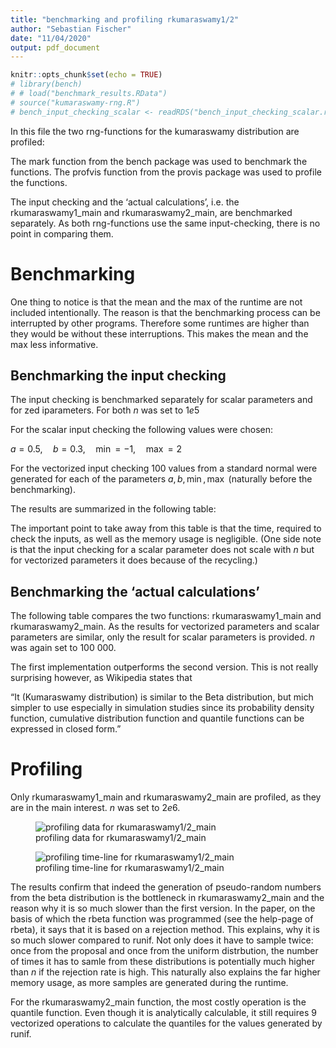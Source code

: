 ```yaml
---
title: "benchmarking and profiling rkumaraswamy1/2"
author: "Sebastian Fischer"
date: "11/04/2020"
output: pdf_document
---
```


```r
knitr::opts_chunk$set(echo = TRUE)
# library(bench)
# # load("benchmark_results.RData")
# source("kumaraswamy-rng.R")
# bench_input_checking_scalar <- readRDS("bench_input_checking_scalar.rds")
```

In this file the two rng-functions for the kumaraswamy distribution are 
profiled:

\begin{itemize}
\item rkumaraswamy1: inverse transform sampling, utilizing runif(0,1)
\item rkumaraswamy2: sampling from rbeta(1, b) and calculating $x^{1/a}$
\end{itemize}

The mark function from the bench package was used to benchmark the functions. 
The profvis function from the provis package was used to profile the functions. 

The input checking and the 'actual calculations', i.e. the rkumaraswamy1_main
and rkumaraswamy2_main, are benchmarked separately. 
As both rng-functions use the same input-checking, there is no point in 
comparing them. 

# Benchmarking

One thing to notice is that the mean and the max of the runtime are not 
included intentionally. The reason is that the benchmarking process can be 
interrupted by other programs. Therefore some runtimes are higher than they 
would be without these interruptions. This makes the mean and the max 
less informative. 

## Benchmarking the input checking 

The input checking is benchmarked separately for scalar parameters and for
zed iparameters. For both $n$ was set to $1e5$

For the scalar input checking the following values were chosen: 

$a = 0.5, \quad b = 0.3, \quad \min = -1, \quad \max = 2$

For the vectorized input checking 100 values from a standard normal were 
generated for each of the parameters $a, b, \min, \max$  (naturally before
the benchmarking). 

The results are summarized in the following table: 

\begin{center}
\begin{tabular}{ |c|c|c|c|c|c|c|c|c| } 
\hline
 input & min & median & $\text{itr/sec}$ & $\text{mem\_alloc}$ & 
 $\text{gc/sec}$ & $\text{n\_itr}$ & $\text{n\_gc}$ & $\text{total\_time}$ \\ 
\hline
 scalar & $205 \mu s$ & $242 \mu s$ & $3405$ & $172KB$ & $8.47$ & $1609$ & $4$ & $473 ms$  \\ 
 vectorized & $6.04 ms$ & $8.69 ms$ & $89.52$ & $8.78 MB$ & $39.39$ & $25$ & $11$ & $279 ms$ \\
\hline
\end{tabular}
\end{center}

The important point to take away from this table is that the time, required to 
check the inputs, as well as the memory usage is negligible. 
(One side note is that the input checking for a scalar parameter does not 
scale with $n$ but for vectorized parameters it does because of the recycling.)

## Benchmarking the 'actual calculations'

The following table compares the two functions: rkumaraswamy1_main and 
rkumaraswamy2_main. 
As the results for vectorized parameters and scalar parameters are similar, only
the result for scalar parameters is provided. $n$ was again set to 100 000.

\begin{center}
\begin{tabular}{ |c|c|c|c|c|c|c|c|c| } 
\hline
 function & min & median & $\text{itr/sec}$ & $\text{mem\_alloc}$ & 
 $\text{gc/sec}$ & $\text{n\_itr}$ & $\text{n\_gc}$ & $\text{total\_time}$ \\ 
\hline
 rkumaraswamy1 & $20.9 ms$ & $23 ms$ & $41.23$ & $3.54 MB$ & $14.73$ & $14$ & $5$ & $340 ms$  \\ 
 rkumaraswamy2 & $34 ms$ & $35.4 ms$ & $26.51$ & $5.5 MB$ & $4.82$ & $11$ & $2$ & $415 ms$ \\
\hline
\end{tabular}
\end{center}

The first implementation outperforms the second version. 
This is not really surprising however, as Wikipedia
states that 

"It (Kumaraswamy distribution) is similar to the Beta distribution, 
but mich simpler to use especially in simulation studies since its probability
density function, cumulative distribution function and quantile functions can 
be expressed in closed form." 

# Profiling

Only rkumaraswamy1_main and rkumaraswamy2_main are profiled, as they are in the
main interest. $n$ was set to $2e6$.



![profiling data for rkumaraswamy1/2_main](profiling-data.png "profiling data")

![profiling time-line for rkumaraswamy1/2_main](profiling-flame-graph.png "profiling time-line")

The results confirm that indeed the generation of pseudo-random numbers from the
beta distribution is the bottleneck in rkumaraswamy2_main and the reason 
why it is so much slower than the first version. In the paper, on the basis of 
which the rbeta function was programmed (see the help-page of rbeta), it says
that it is based on a rejection method. This explains, why it is so much slower
compared to runif. Not only does it have to sample twice: once from the 
proposal and once from the uniform distrbution, the number of times it has to
samle from these distributions is potentially much higher than $n$ if the 
rejection rate is high. This naturally also explains the far higher memory
usage, as more samples are generated during the runtime. 

For the rkumaraswamy2_main function, the most costly operation is the 
quantile function. Even though it is analytically calculable, it still requires
9 vectorized operations to calculate the quantiles for the values generated 
by runif. 
